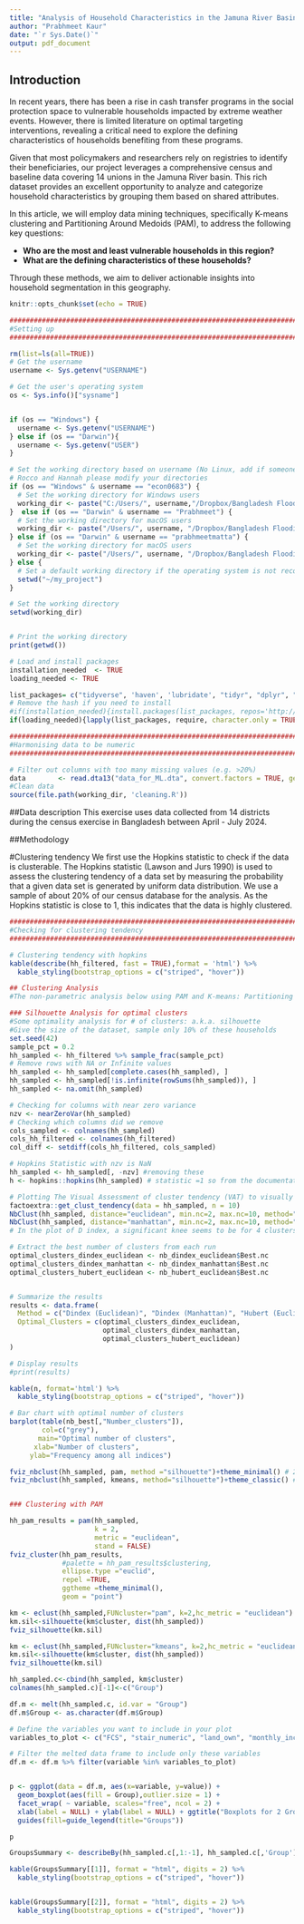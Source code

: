 ```yaml
---
title: "Analysis of Household Characteristics in the Jamuna River Basin"
author: "Prabhmeet Kaur"
date: "`r Sys.Date()`"
output: pdf_document
---
```


## Introduction
  
  In recent years, there has been a rise in cash transfer programs in the social protection space to vulnerable households impacted by extreme weather events.
  However, there is limited literature on optimal targeting interventions, revealing a critical need to explore the defining characteristics of households benefiting from these programs.

Given that most policymakers and researchers rely on registries to identify their beneficiaries, our project leverages a comprehensive census and baseline data covering 14 unions in the Jamuna River basin. This rich dataset provides an excellent opportunity to analyze and categorize household characteristics by grouping them based on shared attributes.

In this article, we will employ data mining techniques, specifically K-means clustering and Partitioning Around Medoids (PAM), to address the following key questions:
  
  - **Who are the most and least vulnerable households in this region?**
  - **What are the defining characteristics of these households?**
  
  Through these methods, we aim to deliver actionable insights into household segmentation in this geography.

```r
knitr::opts_chunk$set(echo = TRUE)

#########################################################################################################
#Setting up
#########################################################################################################

rm(list=ls(all=TRUE))
# Get the username
username <- Sys.getenv("USERNAME")

# Get the user's operating system
os <- Sys.info()["sysname"]


if (os == "Windows") {
  username <- Sys.getenv("USERNAME")
} else if (os == "Darwin"){
  username <- Sys.getenv("USER")
}

# Set the working directory based on username (No Linux, add if someone has a Linux)
# Rocco and Hannah please modify your directories
if (os == "Windows" & username == "econ0683") {
  # Set the working directory for Windows users
  working_dir <- paste("C:/Users/", username,"/Dropbox/Bangladesh Flooding/Data Work/R_ML/", sep="")
}  else if (os == "Darwin" & username == "Prabhmeet") {
  # Set the working directory for macOS users
  working_dir <- paste("/Users/", username, "/Dropbox/Bangladesh Flooding/Data Work/R_ML/", sep="")
} else if (os == "Darwin" & username == "prabhmeetmatta") {
  # Set the working directory for macOS users
  working_dir <- paste("/Users/", username, "/Dropbox/Bangladesh Flooding/Data Work/R_ML/", sep="")
} else {
  # Set a default working directory if the operating system is not recognized
  setwd("~/my_project")
}

# Set the working directory
setwd(working_dir)


# Print the working directory
print(getwd())

# Load and install packages 
installation_needed  <- TRUE
loading_needed <- TRUE

list_packages= c("tidyverse", 'haven', 'lubridate', "tidyr", "dplyr", "ggplot2", "cluster", "factoextra", "readstata13", 'hopkins', 'kableExtra', 'knitr', 'caret', 'NbClust', 'psych', 'labelled')
# Remove the hash if you need to install
#if(installation_needed){install.packages(list_packages, repos='http://cran.us.r-project.org')}
if(loading_needed){lapply(list_packages, require, character.only = TRUE)}
```


```r
#########################################################################################################
#Harmonising data to be numeric
#########################################################################################################

# Filter out columns with too many missing values (e.g. >20%)
data        <- read.dta13("data_for_ML.dta", convert.factors = TRUE, generate.factors=TRUE, nonint.factors = TRUE) # load data
#Clean data
source(file.path(working_dir, 'cleaning.R'))
```


##Data description
This exercise uses data collected from 14 districts during the census exercise in Bangladesh between April - July 2024. 


##Methodology

#Clustering tendency
We first use the Hopkins statistic to check if the data is clusterable.
The Hopkins statistic (Lawson and Jurs 1990) is used to assess the clustering tendency of a data set by measuring the probability that a given data set is generated by uniform data distribution.
We use a sample of about 20% of our census database for the analysis. As the Hopkins statistic is close to 1, this indicates that the data is highly clustered.

```r
#########################################################################################################
#Checking for clustering tendency
#########################################################################################################

# Clustering tendency with hopkins
kable(describe(hh_filtered, fast = TRUE),format = 'html') %>%
  kable_styling(bootstrap_options = c("striped", "hover"))

## Clustering Analysis
#The non-parametric analysis below using PAM and K-means: Partitioning Around Medoids to discover similarities between households in the baseline dataset. PAM instead of the go to K-means clustering is used, given the prior of the outliers and substantial variance in many variables of interests, e.g. income. 

### Silhouette Analysis for optimal clusters 
#Some optimality analysis for # of clusters: a.k.a. silhouette
#Give the size of the dataset, sample only 10% of these households
set.seed(42)
sample_pct = 0.2
hh_sampled <- hh_filtered %>% sample_frac(sample_pct)
# Remove rows with NA or Infinite values
hh_sampled <- hh_sampled[complete.cases(hh_sampled), ]
hh_sampled <- hh_sampled[!is.infinite(rowSums(hh_sampled)), ]
hh_sampled <- na.omit(hh_sampled)

# Checking for columns with near zero variance 
nzv <- nearZeroVar(hh_sampled) 
# Checking which columns did we remove
cols_sampled <- colnames(hh_sampled)
cols_hh_filtered <- colnames(hh_filtered)
col_diff <- setdiff(cols_hh_filtered, cols_sampled)

# Hopkins Statistic with nzv is NaN
hh_sampled <- hh_sampled[, -nzv] #removing these
h <- hopkins::hopkins(hh_sampled) # statistic =1 so from the documentation we know that the data is highly clustered (Calculated values 0-0.3 indicate regularly-spaced data. Values around 0.5 indicate random data. Values 0.7-1 indicate clustered data.)

# Plotting The Visual Assessment of cluster tendency (VAT) to visually determine if there are any potenial clusterings
factoextra::get_clust_tendency(data = hh_sampled, n = 10)
NbClust(hh_sampled, distance="euclidean", min.nc=2, max.nc=10, method="ward.D2", index="dindex") 
NbClust(hh_sampled, distance="manhattan", min.nc=2, max.nc=10, method="ward.D2", index="dindex") 
# In the plot of D index, a significant knee seems to be for 4 clusters. Therefore the optimal number of clusters according to D index is 4.

# Extract the best number of clusters from each run
optimal_clusters_dindex_euclidean <- nb_dindex_euclidean$Best.nc
optimal_clusters_dindex_manhattan <- nb_dindex_manhattan$Best.nc
optimal_clusters_hubert_euclidean <- nb_hubert_euclidean$Best.nc


# Summarize the results
results <- data.frame(
  Method = c("Dindex (Euclidean)", "Dindex (Manhattan)", "Hubert (Euclidean)"),
  Optimal_Clusters = c(optimal_clusters_dindex_euclidean, 
                       optimal_clusters_dindex_manhattan, 
                       optimal_clusters_hubert_euclidean)
)

# Display results
#print(results)

kable(n, format='html') %>%
  kable_styling(bootstrap_options = c("striped", "hover"))

# Bar chart with optimal number of clusters
barplot(table(nb_best[,"Number_clusters"]),
        col=c("grey"), 
       main="Optimal number of clusters", 
      xlab="Number of clusters",
     ylab="Frequency among all indices")

fviz_nbclust(hh_sampled, pam, method ="silhouette")+theme_minimal() # 2
fviz_nbclust(hh_sampled, kmeans, method="silhouette")+theme_classic() # 2


### Clustering with PAM

hh_pam_results = pam(hh_sampled,
                     k = 2,
                     metric = "euclidean",
                     stand = FALSE)
fviz_cluster(hh_pam_results, 
             #palette = hh_pam_results$clustering,
             ellipse.type ="euclid",
             repel =TRUE,
             ggtheme =theme_minimal(),
             geom = "point")

km <- eclust(hh_sampled,FUNcluster="pam", k=2,hc_metric = "euclidean")
km.sil<-silhouette(km$cluster, dist(hh_sampled))
fviz_silhouette(km.sil)

km <- eclust(hh_sampled,FUNcluster="kmeans", k=2,hc_metric = "euclidean")
km.sil<-silhouette(km$cluster, dist(hh_sampled))
fviz_silhouette(km.sil)

hh_sampled.c<-cbind(hh_sampled, km$cluster)
colnames(hh_sampled.c)[-1]<-c("Group")

df.m <- melt(hh_sampled.c, id.var = "Group")
df.m$Group <- as.character(df.m$Group)

# Define the variables you want to include in your plot
variables_to_plot <- c("FCS", "stair_numeric", "land_own", "monthly_income", "count_assets_durable", "ppi")  

# Filter the melted data frame to include only these variables
df.m <- df.m %>% filter(variable %in% variables_to_plot)


p <- ggplot(data = df.m, aes(x=variable, y=value)) +
  geom_boxplot(aes(fill = Group),outlier.size = 1) +
  facet_wrap( ~ variable, scales="free", ncol = 2) +
  xlab(label = NULL) + ylab(label = NULL) + ggtitle("Boxplots for 2 Groups of Households") +
  guides(fill=guide_legend(title="Groups"))

p 

GroupsSummary <- describeBy(hh_sampled.c[,1:-1], hh_sampled.c[,'Group'])

kable(GroupsSummary[[1]], format = "html", digits = 2) %>%
  kable_styling(bootstrap_options = c("striped", "hover"))


kable(GroupsSummary[[2]], format = "html", digits = 2) %>%
  kable_styling(bootstrap_options = c("striped", "hover"))
```
